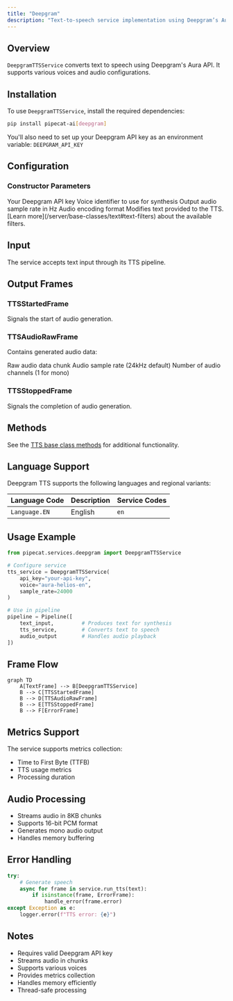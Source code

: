 ```yaml
---
title: "Deepgram"
description: "Text-to-speech service implementation using Deepgram’s Aura API"
---
```


## Overview

`DeepgramTTSService` converts text to speech using Deepgram's Aura API. It supports various voices and audio configurations.

## Installation

To use `DeepgramTTSService`, install the required dependencies:

```bash
pip install pipecat-ai[deepgram]
```

You'll also need to set up your Deepgram API key as an environment variable: `DEEPGRAM_API_KEY`

## Configuration

### Constructor Parameters

<ParamField path="api_key" type="str" required>
  Your Deepgram API key
</ParamField>

<ParamField path="voice" type="str" default="aura-helios-en">
  Voice identifier to use for synthesis
</ParamField>

<ParamField path="sample_rate" type="int" default="24000">
  Output audio sample rate in Hz
</ParamField>

<ParamField path="encoding" type="str" default="linear16">
  Audio encoding format
</ParamField>

<ParamField path="text_filter" type="BaseTextFilter" default="None">
  Modifies text provided to the TTS. [Learn
  more](/server/base-classes/text#text-filters) about the available filters.
</ParamField>

## Input

The service accepts text input through its TTS pipeline.

## Output Frames

### TTSStartedFrame

Signals the start of audio generation.

### TTSAudioRawFrame

Contains generated audio data:

<ParamField path="audio" type="bytes">
  Raw audio data chunk
</ParamField>

<ParamField path="sample_rate" type="int">
  Audio sample rate (24kHz default)
</ParamField>

<ParamField path="num_channels" type="int">
  Number of audio channels (1 for mono)
</ParamField>

### TTSStoppedFrame

Signals the completion of audio generation.

## Methods

See the [TTS base class methods](/server/base-classes/speech#ttsservice) for additional functionality.

## Language Support

Deepgram TTS supports the following languages and regional variants:

| Language Code | Description | Service Codes |
| ------------- | ----------- | ------------- |
| `Language.EN` | English     | `en`          |

## Usage Example

```python
from pipecat.services.deepgram import DeepgramTTSService

# Configure service
tts_service = DeepgramTTSService(
    api_key="your-api-key",
    voice="aura-helios-en",
    sample_rate=24000
)

# Use in pipeline
pipeline = Pipeline([
    text_input,         # Produces text for synthesis
    tts_service,        # Converts text to speech
    audio_output        # Handles audio playback
])
```

## Frame Flow

```mermaid
graph TD
    A[TextFrame] --> B[DeepgramTTSService]
    B --> C[TTSStartedFrame]
    B --> D[TTSAudioRawFrame]
    B --> E[TTSStoppedFrame]
    B --> F[ErrorFrame]
```

## Metrics Support

The service supports metrics collection:

- Time to First Byte (TTFB)
- TTS usage metrics
- Processing duration

## Audio Processing

- Streams audio in 8KB chunks
- Supports 16-bit PCM format
- Generates mono audio output
- Handles memory buffering

## Error Handling

```python
try:
    # Generate speech
    async for frame in service.run_tts(text):
        if isinstance(frame, ErrorFrame):
            handle_error(frame.error)
except Exception as e:
    logger.error(f"TTS error: {e}")
```

## Notes

- Requires valid Deepgram API key
- Streams audio in chunks
- Supports various voices
- Provides metrics collection
- Handles memory efficiently
- Thread-safe processing
